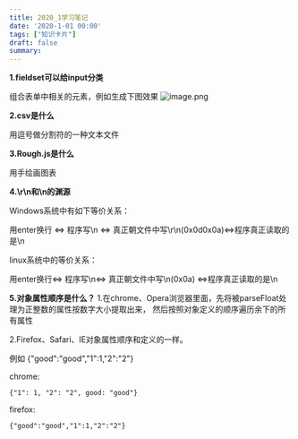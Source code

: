 ```yaml
---
title: 2020_1学习笔记
date: '2020-1-01 00:00'
tags: ["知识卡片"]
draft: false
summary: 
---
```

**1.fieldset可以给input分类**

组合表单中相关的元素，例如生成下图效果
![image.png](https://images.scar.site/WEBRESOURCE7c4bd62cfa6d83ea9680c095b16c93ca.png)

**2.csv是什么**

用逗号做分割符的一种文本文件

**3.Rough.js是什么**

用手绘画图表

**4.\r\n和\n的渊源**

Windows系统中有如下等价关系：

用enter换行   <=> 程序写\n <=> 真正朝文件中写\r\n(0x0d0x0a)<=>程序真正读取的是\n


linux系统中的等价关系：

用enter换行<=> 程序写\n<=> 真正朝文件中写\n(0x0a) <=>程序真正读取的是\n


**5.对象属性顺序是什么？**
1.在chrome、Opera浏览器里面，先将被parseFloat处理为正整数的属性按数字大小提取出来，
然后按照对象定义的顺序遍历余下的所有属性

2.Firefox、Safari、IE对象属性顺序和定义的一样。

例如 {"good":"good","1":1,"2":"2"}

chrome:

```{"1": 1, "2": "2", good: "good"}```

firefox:

```{"good":"good","1":1,"2":"2"}```
